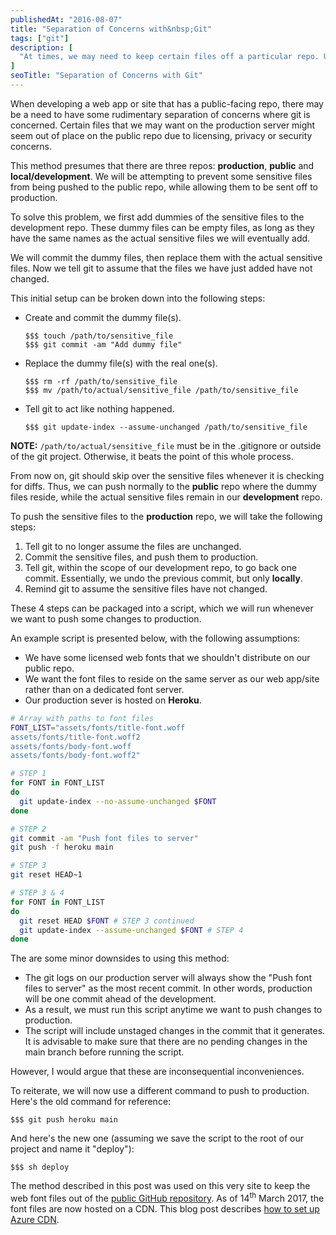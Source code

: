 ---
publishedAt: "2016-08-07"
title: "Separation of Concerns with&nbsp;Git"
tags: ["git"]
description: [
  "At times, we may need to keep certain files off a particular repo. Usually a .gitignore file would suffice. But what if we want those files to be present in another repo? How do we go about setting that up? I will present a short method that tackles this problem."
]
seoTitle: "Separation of Concerns with Git"
---

When developing a web app or site that has a public-facing repo, there may be a need to have some rudimentary separation of concerns where git is concerned. Certain files that we may want on the production server might seem out of place on the public repo due to licensing, privacy or security concerns.

This method presumes that there are three repos: __production__, __public__ and __local/development__. We will be attempting to prevent some sensitive files from being pushed to the public repo, while allowing them to be sent off to production.

To solve this problem, we first add dummies of the sensitive files to the development repo. These dummy files can be empty files, as long as they have the same names as the actual sensitive files we will eventually add.

We will commit the dummy files, then replace them with the actual sensitive files. Now we tell git to assume that the files we have just added have not changed.

This initial setup can be broken down into the following steps:

- Create and commit the dummy file(s).
  ```
  $$$ touch /path/to/sensitive_file
  $$$ git commit -am "Add dummy file"
  ```

- Replace the dummy file(s) with the real one(s).
  ```
  $$$ rm -rf /path/to/sensitive_file
  $$$ mv /path/to/actual/sensitive_file /path/to/sensitive_file
  ```

- Tell git to act like nothing happened.
  ```
  $$$ git update-index --assume-unchanged /path/to/sensitive_file
  ```

__NOTE:__ `/path/to/actual/sensitive_file` must be in the .gitignore or outside of the git project. Otherwise, it beats the point of this whole process.

From now on, git should skip over the sensitive files whenever it is checking for diffs. Thus, we can push normally to the __public__ repo where the dummy files reside, while the actual sensitive files remain in our __development__ repo.

To push the sensitive files to the __production__ repo, we will take the following steps:

1. Tell git to no longer assume the files are unchanged.
2. Commit the sensitive files, and push them to production.
3. Tell git, within the scope of our development repo, to go back one commit. Essentially, we undo the previous commit, but only __locally__.
4. Remind git to assume the sensitive files have not changed.

These 4 steps can be packaged into a script, which we will run whenever we want to push some changes to production.

An example script is presented below, with the following assumptions:

- We have some licensed web fonts that we shouldn't distribute on our public repo.
- We want the font files to reside on the same server as our web app/site rather than on a dedicated font server.
- Our production sever is hosted on __Heroku__.

```bash
# Array with paths to font files
FONT_LIST="assets/fonts/title-font.woff
assets/fonts/title-font.woff2
assets/fonts/body-font.woff
assets/fonts/body-font.woff2"

# STEP 1
for FONT in FONT_LIST
do
  git update-index --no-assume-unchanged $FONT
done

# STEP 2
git commit -am "Push font files to server"
git push -f heroku main

# STEP 3
git reset HEAD~1

# STEP 3 & 4
for FONT in FONT_LIST
do
  git reset HEAD $FONT # STEP 3 continued
  git update-index --assume-unchanged $FONT # STEP 4
done
```

The are some minor downsides to using this method:

- The git logs on our production server will always show the "Push font files to server" as the most recent commit. In other words, production will be one commit ahead of the development.
- As a result, we must run this script anytime we want to push changes to production.
- The script will include unstaged changes in the commit that it generates. It is advisable to make sure that there are no pending changes in the main branch before running the script.

However, I would argue that these are inconsequential inconveniences.

To reiterate, we will now use a different command to push to production. Here's the old command for reference:

```
$$$ git push heroku main
```

And here's the new one (assuming we save the script to the root of our project and name it "deploy"):

```
$$$ sh deploy
```

The method described in this post was used on this very site to keep the web font files out of the [public GitHub repository](https://github.com/Croccifixio/blog). As of 14<sup>th</sup> March 2017, the font files are now hosted on a CDN. This blog post describes [how to set up Azure CDN](/blog/setting-up-azure-cdn).
